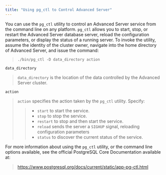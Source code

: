 ```yaml
---
title: "Using pg_ctl to Control Advanced Server"
---
```


<div id="using_pg_ctl_to_control_advanced_server" class="registered_link"></div>


You can use the `pg_ctl` utility to control an Advanced Server service from the command line on any platform. `pg_ctl` allows you to start, stop, or restart the Advanced Server database server, reload the configuration parameters, or display the status of a running server. To invoke the utility, assume the identity of the cluster owner, navigate into the home directory of Advanced Server, and issue the command:

> `./bin/pg_ctl -D data_directory action`

`data_directory`

> `data_directory` is the location of the data controlled by the Advanced Server cluster.

`action`

> `action` specifies the action taken by the `pg_ctl` utility. Specify:
> 
> >   - `start` to start the service.
> >   - `stop` to stop the service.
> >   - `restart` to stop and then start the service.
> >   - `reload` sends the server a `SIGHUP` signal, reloading configuration parameters
> >   - `status` to discover the current status of the service.

For more information about using the `pg_ctl` utility, or the command line options available, see the official PostgreSQL Core Documentation available at:

> <https://www.postgresql.org/docs/current/static/app-pg-ctl.html>
